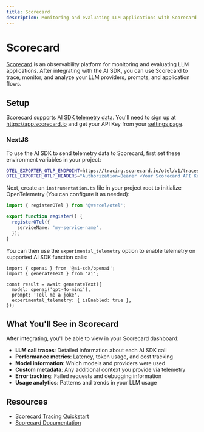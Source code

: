 ```yaml
---
title: Scorecard
description: Monitoring and evaluating LLM applications with Scorecard
---
```


# Scorecard

[Scorecard](https://www.scorecard.io/) is an observability platform for monitoring and evaluating LLM applications.
After integrating with the AI SDK, you can use Scorecard to trace, monitor, and analyze your LLM providers, prompts, and application flows.

## Setup

Scorecard supports [AI SDK telemetry data](/docs/ai-sdk-core/telemetry).
You'll need to sign up at https://app.scorecard.io and get your API Key from your [settings page](https://app.scorecard.io/settings).

### NextJS

To use the AI SDK to send telemetry data to Scorecard, first set these environment variables in your project:

```bash
OTEL_EXPORTER_OTLP_ENDPOINT=https://tracing.scorecard.io/otel/v1/traces
OTEL_EXPORTER_OTLP_HEADERS="Authorization=Bearer <Your Scorecard API Key>"
```

Next, create an `instrumentation.ts` file in your project root to initialize OpenTelemetry (You can configure it as needed):

```typescript
import { registerOTel } from '@vercel/otel';

export function register() {
  registerOTel({
    serviceName: 'my-service-name',
  });
}
```

You can then use the `experimental_telemetry` option to enable telemetry on supported AI SDK function calls:

```typescript"
import { openai } from '@ai-sdk/openai';
import { generateText } from 'ai';

const result = await generateText({
  model: openai('gpt-4o-mini'),
  prompt: 'Tell me a joke',
  experimental_telemetry: { isEnabled: true },
});
```

## What You'll See in Scorecard

After integrating, you'll be able to view in your Scorecard dashboard:

- **LLM call traces**: Detailed information about each AI SDK call
- **Performance metrics**: Latency, token usage, and cost tracking
- **Model information**: Which models and providers were used
- **Custom metadata**: Any additional context you provide via telemetry
- **Error tracking**: Failed requests and debugging information
- **Usage analytics**: Patterns and trends in your LLM usage

## Resources

- [Scorecard Tracing Quickstart](https://docs.scorecard.io/intro/tracing-quickstart)
- [Scorecard Documentation](https://docs.scorecard.io/)
